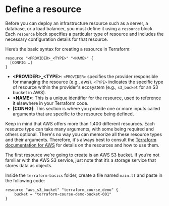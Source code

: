 
<CourseContentLayout>

# Define a resource

Before you can deploy an infrastructure resource such as a server, a database, or a load balancer, you must define it using a `resource` block. Each `resource` block specifies a particular type of resource and includes the necessary configuration details for that resource.

Here’s the basic syntax for creating a resource in Terraform:

```hcl
resource "<PROVIDER>_<TYPE>" "<NAME>" {
  [CONFIG …]
}
```
 - **\<PROVIDER\>_\<TYPE\>**: `<PROVIDER>` specifies the provider responsible for managing the resource (e.g., aws). `<TYPE>` indicates the specific type of resource within the provider's ecosystem (e.g., `s3_bucket` for an S3 bucket in AWS). 
 - **\<NAME\>**: This is a unique identifier for the resource, used to reference it elsewhere in your Terraform code.
 - **[CONFIG]**: This section is where you provide one or more inputs called arguments that are specific to the resource being defined.

Keep in mind that AWS offers more than 1,400 different resources. Each resource type can take many arguments, with some being required and others optional. There's no way you can memorize all these resource types and their arguments. Therefore, it's always best to consult the [Terraform documentation for AWS](https://registry.terraform.io/providers/hashicorp/aws/latest/docs) for details on the resources and how to use them.

The first resource we’re going to create is an AWS S3 bucket. If you’re not familiar with the AWS S3 service, just note that it’s a storage service that stores data as objects.

Inside the `terraform-basics` folder, create a file named `main.tf` and paste in the following code:

```hcl
resource "aws_s3_bucket" "terraform_course_demo" {
    bucket = "terraform-course-demo-bucket-001"
}
```

</CourseContentLayout>
